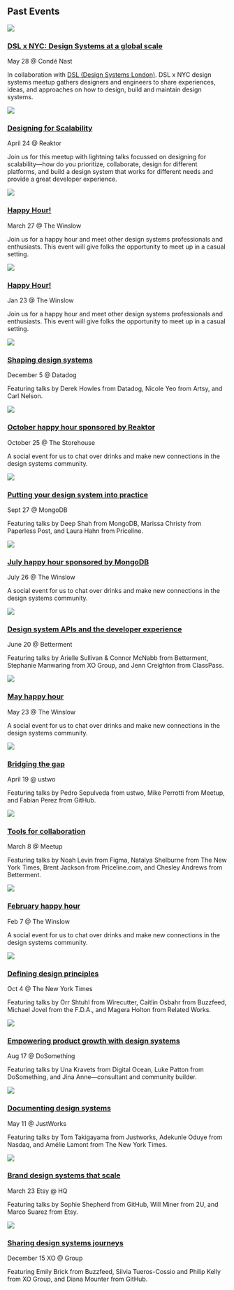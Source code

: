 

## Past Events

<Cards ratio={9/16}>

![](https://user-images.githubusercontent.com/334891/65395393-437b4480-dd68-11e9-8295-045f5c5abf00.jpeg)

### [DSL x NYC: Design Systems at a global scale](https://www.meetup.com/DSLxNYC-Meetup/events/260450139/)

May 28 @ Condé Nast

In collaboration with [DSL (Design Systems London)](https://www.designsystemslondon.com). DSL x NYC design systems meetup gathers designers and engineers to share experiences, ideas, and approaches on how to design, build and maintain design systems.


![](/2019-04-24-a.jpg)

### [Designing for Scalability](https://www.meetup.com/NYC-Design-Systems-Coalition/events/260450846/)

April 24 @ Reaktor

Join us for this meetup with lightning talks focussed on designing for scalability—how do you prioritize, collaborate, design for different platforms, and build a design system that works for different needs and provide a great developer experience.

![](https://user-images.githubusercontent.com/334891/45930307-7c51c500-bf2c-11e8-97ce-0e1c2231c76f.jpg)

### [Happy Hour!](https://www.meetup.com/NYC-Design-Systems-Coalition/events/259942025/)

March 27 @ The Winslow

Join us for a happy hour and meet other design systems professionals and enthusiasts. This event will give folks the opportunity to meet up in a casual setting.

![](https://user-images.githubusercontent.com/334891/41512111-a336b338-7251-11e8-93b8-7371c8e50a39.JPG)

### [Happy Hour!](https://www.meetup.com/NYC-Design-Systems-Coalition/events/257976364/)

Jan 23 @ The Winslow

Join us for a happy hour and meet other design systems professionals and enthusiasts. This event will give folks the opportunity to meet up in a casual setting.


![](https://user-images.githubusercontent.com/334891/50564566-e16b4280-0cf3-11e9-8804-1a57fb157aa0.jpg)

### [Shaping design systems](https://www.meetup.com/NYC-Design-Systems-Coalition/events/255728499/)

December 5 @ Datadog

Featuring talks by Derek Howles from Datadog, Nicole Yeo from Artsy, and Carl Nelson.

![](https://user-images.githubusercontent.com/334891/50576129-e1913e00-0dd8-11e9-8cb6-21df4b5803f6.jpg)

### [October happy hour sponsored by Reaktor](https://www.meetup.com/NYC-Design-Systems-Coalition/events/254919672/)

October 25 @ The Storehouse

A social event for us to chat over drinks and make new connections in the design systems community.


![](https://user-images.githubusercontent.com/334891/47277051-0e7bd600-d58a-11e8-93ab-94857ada089e.jpg)

### [Putting your design system into practice](https://www.meetup.com/NYC-Design-Systems-Coalition/events/254103852/)

Sept 27 @ MongoDB

Featuring talks by Deep Shah from MongoDB, Marissa Christy from Paperless Post, and Laura Hahn from Priceline.

![](https://user-images.githubusercontent.com/334891/45930307-7c51c500-bf2c-11e8-97ce-0e1c2231c76f.jpg)

### [July happy hour sponsored by MongoDB](https://www.meetup.com/NYC-Design-Systems-Coalition/events/251864317/)

July 26 @ The Winslow

A social event for us to chat over drinks and make new connections in the design systems community.


![](https://user-images.githubusercontent.com/334891/43049316-62e7f4d0-8dc3-11e8-9a67-588147a71178.jpg)

### [Design system APIs and the developer experience](https://www.meetup.com/NYC-Design-Systems-Coalition/events/251191026/)

June 20 @ Betterment

Featuring talks by Arielle Sullivan & Connor McNabb from Betterment, Stephanie Manwaring from XO Group, and Jenn Creighton from ClassPass.

![](https://user-images.githubusercontent.com/334891/41512111-a336b338-7251-11e8-93b8-7371c8e50a39.JPG)

### [May happy hour](https://www.meetup.com/NYC-Design-Systems-Coalition/events/249908974/)

May 23 @ The Winslow

A social event for us to chat over drinks and make new connections in the design systems community.


![](https://user-images.githubusercontent.com/334891/43049909-f3c894d2-8dcd-11e8-9722-298088313767.jpg)

### [Bridging the gap](https://www.meetup.com/NYC-Design-Systems-Coalition/events/247693556/)

April 19 @ ustwo

Featuring talks by Pedro Sepulveda from ustwo, Mike Perrotti from Meetup, and Fabian Perez from GitHub.


![](https://user-images.githubusercontent.com/334891/38999259-66174c58-43bf-11e8-8ee2-4ec1a6fc136c.jpg)

### [Tools for collaboration](https://www.meetup.com/NYC-Design-Systems-Coalition/events/247534331/)

March 8 @ Meetup

Featuring talks by Noah Levin from Figma, Natalya Shelburne from The New York Times, Brent Jackson from Priceline.com, and Chesley Andrews from Betterment.


![](https://user-images.githubusercontent.com/334891/36069622-7d3d42fe-0ebb-11e8-966e-7cd99aa1f925.jpg)

### [February happy hour](https://www.meetup.com/NYC-Design-Systems-Coalition/events/247261426/)

Feb 7 @ The Winslow

A social event for us to chat over drinks and make new connections in the design systems community.


![](https://user-images.githubusercontent.com/334891/35812571-627904d6-0a5f-11e8-942a-8e0f7e28af58.jpg)

### [Defining design principles](https://youtu.be/VtTbIXnq24k)

Oct 4 @ The New York Times

Featuring talks by Orr Shtuhl from Wirecutter, Caitlin Osbahr from Buzzfeed, Michael Jovel from the F.D.A., and Magera Holton from Related Works.


![](/2017-08-DSC-DoSomething-7739.jpg)

### [Empowering product growth with design systems](/2017-august)

Aug 17 @ DoSomething

Featuring talks by Una Kravets from Digital Ocean, Luke Patton from DoSomething, and Jina Anne—consultant and community builder.


![](/may-speaker-photo2.jpg)

### [Documenting design systems](/2017-may)

May 11 @ JustWorks

Featuring talks by Tom Takigayama from Justworks, Adekunle Oduye from Nasdaq, and Amélie Lamont from The New York Times.


![](/DSC-02Etsy-4469.jpg)

### [Brand design systems that scale](/2017-march)

March 23 Etsy @ HQ

Featuring talks by Sophie Shepherd from GitHub, Will Miner from 2U, and Marco Suarez from Etsy.


![](/video-thumbnail.jpg)

### [Sharing design systems journeys](/2016-december)

December 15 XO @ Group

Featuring Emily Brick from Buzzfeed, Silvia Tueros-Cossio and Philip Kelly from XO Group, and Diana Mounter from GitHub.

</Cards>

